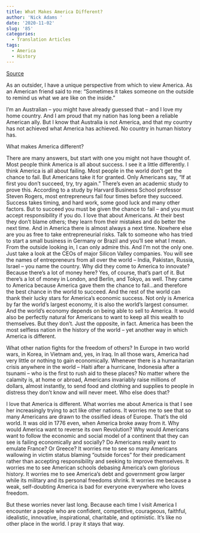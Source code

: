 ```yaml
---
title: What Makes America Different?
author: 'Nick Adams '
date: '2020-11-02'
slug: '85'
categories:
  - Translation Articles
tags:
  - America
  - History
---
```


[Source](https://www.youtube.com/watch?v=TiJIYdgkF9M)

As an outsider, I have a unique perspective from which to view America. As an American friend said to me: "Sometimes it takes someone on the outside to remind us what we are like on the inside."

I'm an Australian -- you might have already guessed that -- and I love my home country. And I am proud that my nation has long been a reliable American ally. But I know that Australia is not America, and that my country has not achieved what America has achieved. No country in human history has.

What makes America different?

There are many answers, but start with one you might not have thought of. Most people think America is all about success. I see it a little differently. I think America is all about failing. Most people in the world don't get the chance to fail. But Americans take it for granted. Only Americans say, "If at first you don't succeed, try, try again." There's even an academic study to prove this. According to a study by Harvard Business School professor
Steven Rogers, most entrepreneurs fail four times before they succeed. Success takes timing, and hard work, some good luck and many other factors. But to succeed you must be given the chance to fail -- and you must accept responsibility if you do. I love that about Americans. At their best they don't blame others; they learn from their mistakes and do better the next time. And in America there is almost always a next time. Nowhere else are you as free to take entrepreneurial risks. Talk to someone who has tried to start a small business in Germany or Brazil and you'll see what I mean. From the outside looking in, I can only admire this. And I'm not the only one. Just take a look at the CEOs of major Silicon Valley companies. You will see the names of entrepreneurs from all over the world -- India, Pakistan, Russia, Israel -- you name the country. Why did they come to America to innovate? Because there's a lot of money here? Yes, of course, that's part of it. But there's a lot of money in London, and Berlin, and Tokyo, as well. They came to America because America gave them the chance to fail...and therefore the best chance in the world to succeed. And the rest of the world can thank their lucky stars for America's economic success. Not only is America by far the world's largest economy, it is also the world's largest consumer. And the world's economy depends on being able to sell to America. It would also be perfectly natural for Americans to want to keep all this wealth to themselves. But they don't. Just the opposite, in fact. America has been the most selfless nation in the history of the world -- yet another way in which America is different.

What other nation fights for the freedom of others? In Europe in two world wars, in Korea, in Vietnam and, yes, in Iraq. In all those wars, America had very little or nothing to gain economically. Whenever there is a humanitarian crisis anywhere in the world -- Haiti after a hurricane, Indonesia after a tsunami -- who is the first to rush aid to these places? No matter where the calamity is, at home or abroad, Americans invariably raise millions of dollars, almost instantly, to send food and clothing and supplies to people in distress they don't know and will never meet. Who else does that?

I love that America is different. What worries me about America is that I see her increasingly trying to act like other nations. It worries me to see that so many Americans are drawn to the ossified ideas of Europe. That's the old world. It was old in 1776 even, when America broke away from it. Why would America want to reverse its own Revolution? Why would Americans want to follow the economic and social model of a continent that they can see is failing economically and socially? Do Americans really want to emulate France? Or Greece? It worries me to see so many Americans wallowing in victim status blaming "outside forces" for their predicament rather than accepting responsibility and seeking to improve themselves. It worries me to see American schools debasing America's own glorious history. It worries me to see America's debt and government grow larger while its military and its personal freedoms shrink. It worries me because a weak, self-doubting America is bad for everyone everywhere who loves freedom.

But these worries never last long. Because each time I visit America I encounter a people who are confident, competitive, courageous, faithful, idealistic, innovative, inspirational, charitable, and optimistic. It's like no other place in the world. I pray it stays that way.